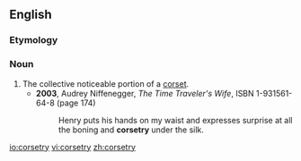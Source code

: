 ==English==

===Etymology===
{{suffix|corset|ry|lang=en}}

===Noun===
{{en-noun|-|corsetries}}

# The collective noticeable portion of a [[corset]].
#* '''2003''', Audrey Niffenegger, ''The Time Traveler's Wife'', ISBN 1-931561-64-8 (page 174)
#*: Henry puts his hands on my waist and expresses surprise at all the boning and '''corsetry''' under the silk.
[[io:corsetry]]
[[vi:corsetry]]
[[zh:corsetry]]